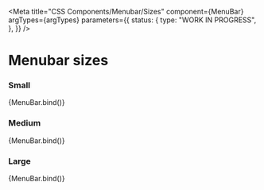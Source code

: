 
<Meta
  title="CSS Components/Menubar/Sizes"
  component={MenuBar}
  argTypes={argTypes}
  parameters={{
    status: {
      type: "WORK IN PROGRESS",
    },
  }}
/>

# Menubar sizes

### Small

<Canvas>
  <Story name="Small" args={{ ...defaultArgs, iconPlacement: "before", size: "sm" }}>
    {MenuBar.bind()}
  </Story>
</Canvas>

### Medium

<Canvas>
  <Story name="Medium" args={{ ...defaultArgs, iconPlacement: "before", size: "md" }}>
    {MenuBar.bind()}
  </Story>
</Canvas>

### Large

<Canvas>
  <Story name="Large" args={{ ...defaultArgs, iconPlacement: "before", size: "lg" }}>
    {MenuBar.bind()}
  </Story>
</Canvas>
